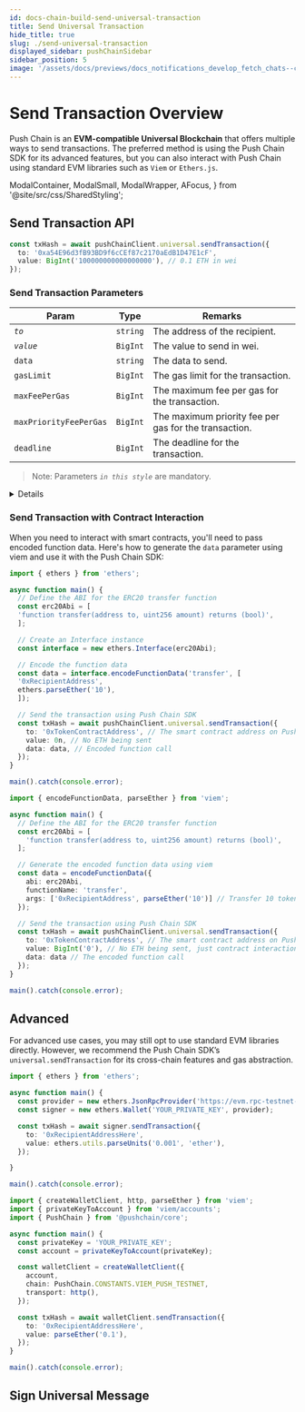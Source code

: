 ```yaml
---
id: docs-chain-build-send-universal-transaction
title: Send Universal Transaction
hide_title: true
slug: ./send-universal-transaction
displayed_sidebar: pushChainSidebar
sidebar_position: 5
image: '/assets/docs/previews/docs_notifications_develop_fetch_chats--create_channel.png'
---
```


# Send Transaction Overview

Push Chain is an **EVM-compatible Universal Blockchain** that offers multiple ways to send transactions. The preferred method is using the Push Chain SDK for its advanced features, but you can also interact with Push Chain using standard EVM libraries such as `Viem` or `Ethers.js`.

<head>
  <title>{`Send Transaction | Push Chain | Push Documentation`}</title>
</head>

  ModalContainer,
  ModalSmall,
  ModalWrapper,
  AFocus,
} from '@site/src/css/SharedStyling';

## Send Transaction API

```typescript
const txHash = await pushChainClient.universal.sendTransaction({
  to: '0xa54E96d3fB93BD9f6cCEf87c2170aEdB1D47E1cF',
  value: BigInt('100000000000000000'), // 0.1 ETH in wei
});
```

### Send Transaction Parameters

| **Param**              | **Type** | **Remarks**                                           |
| ---------------------- | -------- | ----------------------------------------------------- |
| _`to`_                 | `string` | The address of the recipient.                         |
| _`value`_              | `BigInt` | The value to send in wei.                             |
| `data`                 | `string` | The data to send.                                     |
| `gasLimit`             | `BigInt` | The gas limit for the transaction.                    |
| `maxFeePerGas`         | `BigInt` | The maximum fee per gas for the transaction.          |
| `maxPriorityFeePerGas` | `BigInt` | The maximum priority fee per gas for the transaction. |
| `deadline`             | `BigInt` | The deadline for the transaction.                     |

> Note: Parameters _`in this style`_ are mandatory.

<Details summary="Expected response">

```typescript
// Transaction hash
'0xd4491116f55568faabe3ae813dacb77eeea49080f34221ae433b27d3732a460a'
```

---

</Details>

### Send Transaction with Contract Interaction

When you need to interact with smart contracts, you'll need to pass encoded function data. Here's how to generate the `data` parameter using viem and use it with the Push Chain SDK:

<Tabs groupId="send-transaction">
  <TabItem value='ethers_v6' label='Ethers (V6)' default>

```typescript
import { ethers } from 'ethers';

async function main() {
  // Define the ABI for the ERC20 transfer function
  const erc20Abi = [
  'function transfer(address to, uint256 amount) returns (bool)',
  ];

  // Create an Interface instance
  const interface = new ethers.Interface(erc20Abi);

  // Encode the function data
  const data = interface.encodeFunctionData('transfer', [
  '0xRecipientAddress',
  ethers.parseEther('10'),
  ]);

  // Send the transaction using Push Chain SDK
  const txHash = await pushChainClient.universal.sendTransaction({
    to: '0xTokenContractAddress', // The smart contract address on Push Chain
    value: 0n, // No ETH being sent
    data: data, // Encoded function call
  });
}

main().catch(console.error);
```

  </TabItem>

  <TabItem value='viem' label='Viem'>

```typescript
import { encodeFunctionData, parseEther } from 'viem';

async function main() {
  // Define the ABI for the ERC20 transfer function
  const erc20Abi = [
    'function transfer(address to, uint256 amount) returns (bool)',
  ];

  // Generate the encoded function data using viem
  const data = encodeFunctionData({
    abi: erc20Abi,
    functionName: 'transfer',
    args: ['0xRecipientAddress', parseEther('10')] // Transfer 10 tokens
  });

  // Send the transaction using Push Chain SDK
  const txHash = await pushChainClient.universal.sendTransaction({
    to: '0xTokenContractAddress', // The smart contract address on Push Chain
    value: BigInt('0'), // No ETH being sent, just contract interaction
    data: data // The encoded function call
  });
}

main().catch(console.error);
```

  </TabItem>
</Tabs>

## Advanced

For advanced use cases, you may still opt to use standard EVM libraries directly. However, we recommend the Push Chain SDK’s `universal.sendTransaction` for its cross-chain features and gas abstraction.

<Tabs groupId="send-transaction">
  <TabItem value='ethers_v6' label='Ethers (V6)' default>

```typescript
import { ethers } from 'ethers';

async function main() {
  const provider = new ethers.JsonRpcProvider('https://evm.rpc-testnet-donut-node1.push.org/');
  const signer = new ethers.Wallet('YOUR_PRIVATE_KEY', provider);

  const txHash = await signer.sendTransaction({
    to: '0xRecipientAddressHere',
    value: ethers.utils.parseUnits('0.001', 'ether'),
  });

}

main().catch(console.error);
```

</TabItem>

  <TabItem value='viem' label='Viem'>

```typescript
import { createWalletClient, http, parseEther } from 'viem';
import { privateKeyToAccount } from 'viem/accounts';
import { PushChain } from '@pushchain/core';

async function main() {
  const privateKey = 'YOUR_PRIVATE_KEY';
  const account = privateKeyToAccount(privateKey);

  const walletClient = createWalletClient({
    account,
    chain: PushChain.CONSTANTS.VIEM_PUSH_TESTNET,
    transport: http(),
  });

  const txHash = await walletClient.sendTransaction({
    to: '0xRecipientAddressHere',
    value: parseEther('0.1'),
  });
}

main().catch(console.error);
```

</TabItem>
</Tabs>

## Sign Universal Message